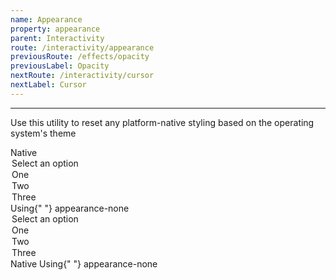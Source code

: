 ```yaml
---
name: Appearance
property: appearance
parent: Interactivity
route: /interactivity/appearance
previousRoute: /effects/opacity
previousLabel: Opacity
nextRoute: /interactivity/cursor
nextLabel: Cursor
---
```



<UtilityInfo pattern="appearance-none" />

---

Use this utility to reset any platform-native styling based on the operating system's theme

<Grid>
  <InfoBox caption="Select Box example">
    <Box className="text-gray-700 text-sm mb-2">Native</Box>
    <Box className="bg-gray-200 p-2 rounded mb-2">
      <Box is="select">
        <option value="">Select an option</option>
        <option value="1">One</option>
        <option value="2">Two</option>
        <option value="3">Three</option>
      </Box>
    </Box>
    <Box className="text-gray-700 text-sm mb-2">
      Using{" "}
      <Box className="font-mono inline-block text-blue-500">
        appearance-none
      </Box>
    </Box>
    <Box className="bg-gray-200 p-2 rounded">
      <Box is="select" className="appearance-none">
        <option value="">Select an option</option>
        <option value="1">One</option>
        <option value="2">Two</option>
        <option value="3">Three</option>
      </Box>
    </Box>
  </InfoBox>
  <InfoBox caption="Checkbox example">
    <Box className="text-gray-700 text-sm mb-2">Native</Box>
    <Box className="bg-gray-200 p-2 rounded mb-2">
      <Box is="input" type="checkbox" />
    </Box>
    <Box className="text-gray-700 text-sm mb-2">
      Using{" "}
      <Box className="font-mono inline-block text-blue-500">
        appearance-none
      </Box>
    </Box>
    <Box className="bg-gray-200 p-2 rounded">
      <Box is="input" type="checkbox" className="appearance-none" />
    </Box>
  </InfoBox>
</Grid>
